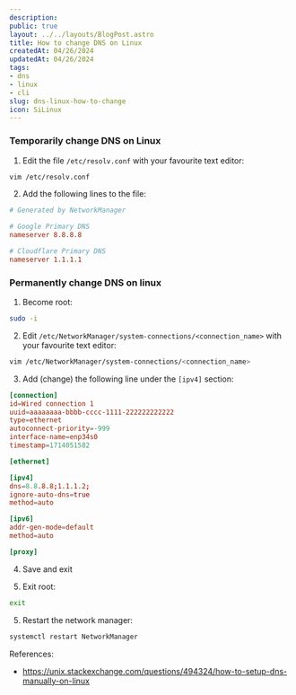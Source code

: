 ```yaml
---
description:
public: true
layout: ../../layouts/BlogPost.astro
title: How to change DNS on Linux
createdAt: 04/26/2024
updatedAt: 04/26/2024
tags:
- dns
- linux
- cli
slug: dns-linux-how-to-change
icon: SiLinux
---
```


### Temporarily change DNS on Linux

1. Edit the file `/etc/resolv.conf` with your favourite text editor:

```bash
vim /etc/resolv.conf
```

2. Add the following lines to the file:

```conf frame="code" ins={4, 7} title="resolv.conf" showLineNumbers
# Generated by NetworkManager

# Google Primary DNS
nameserver 8.8.8.8

# Cloudflare Primary DNS
nameserver 1.1.1.1
```

### Permanently change DNS on linux

1. Become root:

```bash
sudo -i
```

2. Edit `/etc/NetworkManager/system-connections/<connection_name>` with your favourite text editor:

```bash
vim /etc/NetworkManager/system-connections/<connection_name>
```

3. Add (change) the following line under the `[ipv4]` section:

```conf frame="code" ins={12} title="Wired Connection 1" showLineNumbers
[connection]
id=Wired connection 1
uuid=aaaaaaaa-bbbb-cccc-1111-222222222222
type=ethernet
autoconnect-priority=-999
interface-name=enp34s0
timestamp=1714051582

[ethernet]

[ipv4]
dns=8.8.8.8;1.1.1.2;
ignore-auto-dns=true
method=auto

[ipv6]
addr-gen-mode=default
method=auto

[proxy]
```

4. Save and exit

5. Exit root:

```bash
exit
```

5. Restart the network manager:

```bash
systemctl restart NetworkManager
```

References:
- https://unix.stackexchange.com/questions/494324/how-to-setup-dns-manually-on-linux
